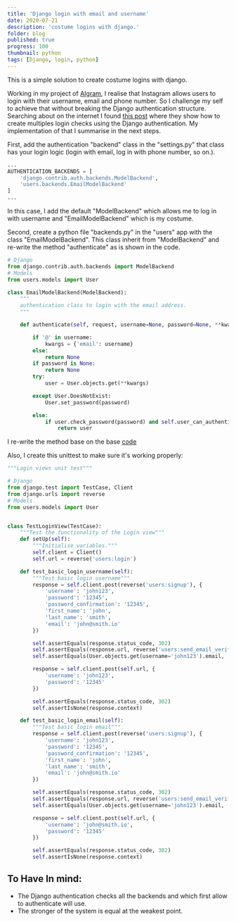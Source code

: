 ```yaml
---
title: 'Django login with email and username'
date: 2020-07-21
description: 'costume logins with django.'
folder: blog
published: true
progress: 100
thumbnail: python
tags: [Django, login, python]
---
```


This is a simple solution to create costume logins with django.

Working in my project of [AIgram](https://github.com/jadry92/Platzigram-project), I realise that Instagram allows users to login with their username, email and phone number. So I challenge my self to achieve that without breaking the Django authentication structure. Searching about on the internet I found [this post](https://stackoverflow.com/questions/25316765/log-in-user-using-either-email-address-or-username-in-django) where they show how to create multiples login checks using the Django authentication. My implementation of that I summarise in the next steps.

First, add the authentication "backend" class in the "settings.py" that class has your login logic (login with email, log in with phone number, so on.).

```python
...
AUTHENTICATION_BACKENDS = [
    'django.contrib.auth.backends.ModelBackend',
    'users.backends.EmailModelBackend'
]
...
```

In this case, I add the default "ModelBackend" which allows me to log in with username and "EmailModelBackend" which is my costume.

Second, create a python file "backends.py" in the "users" app with the class "EmailModelBackend".
This class inherit from "ModelBackend" and re-write the method "authenticate" as is shown in the code.

```python
# Django
from django.contrib.auth.backends import ModelBackend
# Models
from users.models import User

class EmailModelBackend(ModelBackend):
    """
    authentication class to login with the email address.
    """

    def authenticate(self, request, username=None, password=None, **kwargs):

        if '@' in username:
            kwargs = {'email': username}
        else:
            return None
        if password is None:
            return None
        try:
            user = User.objects.get(**kwargs)

        except User.DoesNotExist:
            User.set_password(password)

        else:
            if user.check_password(password) and self.user_can_authenticate(user):
                return user

```

I re-write the method base on the base [code](https://github.com/django/django/blob/3d16496037fbb8a6bbc6b6e354fa4f5eb65e6cea/django/contrib/auth/backends.py#L9)

Also, I create this unittest to make sure it's working properly:

```python
"""Login views unit test"""

# Django
from django.test import TestCase, Client
from django.urls import reverse
# Models
from users.models import User


class TestLoginView(TestCase):
    """Test the functionality of the Login view"""
    def setUp(self):
        """Initialise variables."""
        self.client = Client()
        self.url = reverse('users:login')

    def test_basic_login_username(self):
        """Test basic login username"""
        response = self.client.post(reverse('users:signup'), {
            'username': 'john123',
            'password': '12345',
            'password_confirmation': '12345',
            'first_name': 'john',
            'last_name': 'smith',
            'email': 'john@smith.io'
        })

        self.assertEquals(response.status_code, 302)
        self.assertEquals(response.url, reverse('users:send_email_verification'))
        self.assertEquals(User.objects.get(username='john123').email, 'john@smith.io')

        response = self.client.post(self.url, {
            'username': 'john123',
            'password': '12345'
        })

        self.assertEquals(response.status_code, 302)
        self.assertIsNone(response.context)

    def test_basic_login_email(self):
        """Test basic login email"""
        response = self.client.post(reverse('users:signup'), {
            'username': 'john123',
            'password': '12345',
            'password_confirmation': '12345',
            'first_name': 'john',
            'last_name': 'smith',
            'email': 'john@smith.io'
        })

        self.assertEquals(response.status_code, 302)
        self.assertEquals(response.url, reverse('users:send_email_verification'))
        self.assertEquals(User.objects.get(username='john123').email, 'john@smith.io')

        response = self.client.post(self.url, {
            'username': 'john@smith.io',
            'password': '12345'
        })

        self.assertEquals(response.status_code, 302)
        self.assertIsNone(response.context)

```

## To Have In mind:

- The Django authentication checks all the backends and which first allow to authenticate will use.
- The stronger of the system is equal at the weakest point.
